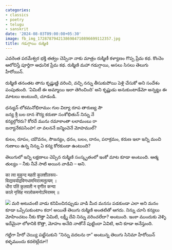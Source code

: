 ```yaml
---
categories:
- classics
- poetry
- telugu
- sanskrit
date: '2024-08-03T09:00:08+05:30'
image: fb_img_17287879421386984710896699112357.jpg
title: గడుగ్గాయి రుక్మిణి
---
```


ఎవరెంత పరమేశ్వర భక్తి తత్వం చెప్పినా నాకు మాత్రం రుక్మిణీ కళ్యాణం గొప్ప ప్రేమ కథ. కొంచెం ఆలోచిస్తే పూర్తిగా ఆధునిక ప్రేమ కథ. రుక్మిణి మహా గడుగ్గాయి, అసలు సిసలు తెలుగు హీరోయిన్.

రుక్మిణి తనంతట తాను కృష్ణుణ్ణి వరించి, వచ్చి నన్ను తీసుకుపోయి పెళ్లి చేసుకో అని సందేశం పంపుతుంది. ‘ఏమిటీ ఈ అమ్మాయి ఇలా తెగించింది’ అని కృష్ణుడు అనుకుంటాడేమో అన్నట్టు ఈ మాటలు అంటుంది, చూడండి.

ధన్యున్ లోకమనోభిరాముఁ గుల విద్యా రూప తారుణ్య సౌ<br>
జన్య శ్రీ బల దాన శౌర్య కరుణా సంశోభితున్ నిన్ను నే<br>
కన్యల్గోరరు? కోరదే మును రమాకాంతా లలామంబు రా<br>
జన్యానేకపసింహ! నా వలననే జన్మించెనే మోహముల్?

కులం, రూపం, యౌవనం, సౌజన్యం, ధనం, బలం, దానం, పరాక్రమం, కరుణ ఇలా  ఇన్ని మంచి గుణాలు ఉన్న నిన్ను ఏ కన్య కోరకుండా ఉంటుంది?

తెలుగులో ఇన్ని లక్షణాలు చెప్పిన రుక్మిణి సంస్కృతంలో ఇంకో మాట కూడా అంటుంది. ఆత్మ తుల్యం – నీకు నీవే సాటి అయిన వాడివి – అని.

का त्वा मुकुन्द महती कुलशीलरूप\-<br>
विद्यावयोद्रविणधामभिरात्मतुल्यम् ।<br>
धीरा पतिं कुलवती न वृणीत कन्या<br>
काले नृसिंह नरलोकमनोऽभिरामम् ॥

 ![](fb_img_17287879421386984710896699112357.jpg) మరి అటువంటి వాడు కనిపించినప్పుడు వాడి మీద మనసు పడకుండా ఎలా అని మనం కూడా ఒప్పేసుకుంటాం కదా! అయితే తెలుగు రుక్మిణి అంతటితో ఆగదు. నిన్ను చూసి కన్యలు మోహించటం నీకు కొత్తా ఏమిటి, లక్ష్మీ దేవి నిన్ను వరించలేదా? అంటుంది. ఇంకా ముందుకు వెళ్ళి ఇదేమైనా లోకానికి కొత్తా, మోహం అనేది నాతోనే పుట్టిందా ఏవిటి, అని కూడా అనేస్తుంది.

గట్టిగా హీరో చెయ్యి పట్టేసుకుని “నిన్ను వదలను రా” అంటున్న తెలుగు సినిమా హీరోయిన్ కళ్ళముందు కదలెట్లేదూ!!

<!--
post-817
https://venugvgk.wordpress.com/2024/08/03/%e0%b0%97%e0%b0%a1%e0%b1%81%e0%b0%97%e0%b1%8d%e0%b0%97%e0%b0%be%e0%b0%af%e0%b0%bf-%e0%b0%b0%e0%b1%81%e0%b0%95%e0%b1%8d%e0%b0%ae%e0%b0%bf%e0%b0%a3%e0%b0%bf/
-->
